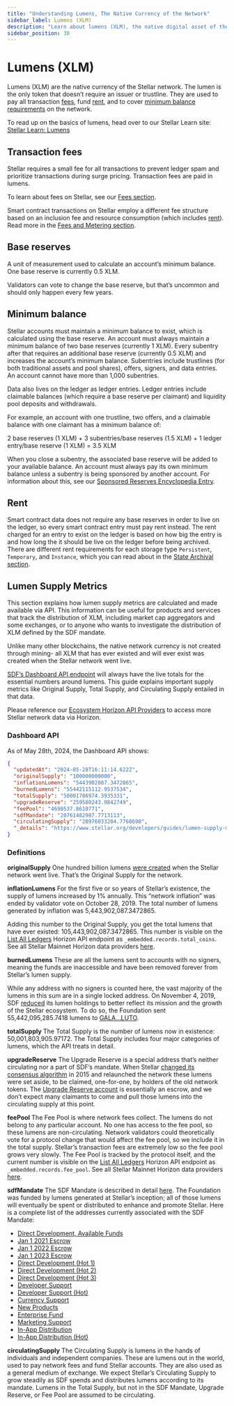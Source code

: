 ```yaml
---
title: "Understanding Lumens, The Native Currency of the Network"
sidebar_label: Lumens (XLM)
description: "Learn about lumens (XLM), the native digital asset of the Stellar network. Understand its role in transactions, network fees, and smart contract rent."
sidebar_position: 30
---
```


# Lumens (XLM)

Lumens (XLM) are the native currency of the Stellar network. The lumen is the only token that doesn’t require an issuer or trustline. They are used to pay all transaction [fees](#transaction-fees), fund [rent](./fees-resource-limits-metering.mdx#resource-fee), and to cover [minimum balance requirements](stellar-data-structures/accounts.mdx#base-reserves-and-subentries) on the network.

To read up on the basics of lumens, head over to our Stellar Learn site: [Stellar Learn: Lumens](https://www.stellar.org/lumens)

## Transaction fees

Stellar requires a small fee for all transactions to prevent ledger spam and prioritize transactions during surge pricing. Transaction fees are paid in lumens.

To learn about fees on Stellar, see our [Fees section](./fees-resource-limits-metering.mdx).

Smart contract transactions on Stellar employ a different fee structure based on an inclusion fee and resource consumption (which includes [rent](#rent)). Read more in the [Fees and Metering section](./fees-resource-limits-metering.mdx).

## Base reserves

A unit of measurement used to calculate an account’s minimum balance. One base reserve is currently 0.5 XLM.

Validators can vote to change the base reserve, but that’s uncommon and should only happen every few years.

## Minimum balance

Stellar accounts must maintain a minimum balance to exist, which is calculated using the base reserve. An account must always maintain a minimum balance of two base reserves (currently 1 XLM). Every subentry after that requires an additional base reserve (currently 0.5 XLM) and increases the account’s minimum balance. Subentries include trustlines (for both traditional assets and pool shares), offers, signers, and data entries. An account cannot have more than 1,000 subentries.

Data also lives on the ledger as ledger entries. Ledger entries include claimable balances (which require a base reserve per claimant) and liquidity pool deposits and withdrawals.

For example, an account with one trustline, two offers, and a claimable balance with one claimant has a minimum balance of:

2 base reserves (1 XLM) + 3 subentries/base reserves (1.5 XLM) + 1 ledger entry/base reserve (1 XLM) = 3.5 XLM

When you close a subentry, the associated base reserve will be added to your available balance. An account must always pay its own minimum balance unless a subentry is being sponsored by another account. For information about this, see our [Sponsored Reserves Encyclopedia Entry](../encyclopedia/transactions-specialized/sponsored-reserves.mdx).

## Rent

Smart contract data does not require any base reserves in order to live on the ledger, so every smart contract entry must pay rent instead. The rent charged for an entry to exist on the ledger is based on how big the entry is and how long the it should be live on the ledger before being archived. There are different rent requirements for each storage type `Persistent`, `Temporary`, and `Instance`, which you can read about in the [State Archival section](../encyclopedia/storage/state-archival.mdx).

## Lumen Supply Metrics


This section explains how lumen supply metrics are calculated and made available via API. This information can be useful for products and services that track the distribution of XLM, including market cap aggregators and some exchanges, or to anyone who wants to investigate the distribution of XLM defined by the SDF mandate.

Unlike many other blockchains, the native network currency is not created through mining- all XLM that has ever existed and will ever exist was created when the Stellar network went live.

[SDF’s Dashboard API endpoint](https://dashboard.stellar.org/api/v2/lumens) will always have the live totals for the essential numbers around lumens. This guide explains important supply metrics like Original Supply, Total Supply, and Circulating Supply entailed in that data.

Please reference our [Ecosystem Horizon API Providers](../../data/apis/api-providers.mdx) to access more Stellar network data via Horizon.

### Dashboard API

As of May 28th, 2024, the Dashboard API shows:

<CodeExample>

```json
{
  "updatedAt": "2024-05-28T16:11:14.622Z",
  "originalSupply": "100000000000",
  "inflationLumens": "5443902087.3472865",
  "burnedLumens": "55442115112.9537534",
  "totalSupply": "50001786974.3935331",
  "upgradeReserve": "259580243.9842749",
  "feePool": "4690537.8610771",
  "sdfMandate": "20761482987.7713113",
  "circulatingSupply": "28976033204.7768698",
  "_details": "https://www.stellar.org/developers/guides/lumen-supply-metrics.html"
}
```

</CodeExample>

### Definitions

**originalSupply** One hundred billion lumens [were created](https://stellar.expert/explorer/public/ledger/2) when the Stellar network went live. That’s the Original Supply for the network.

**inflationLumens** For the first five or so years of Stellar’s existence, the supply of lumens increased by 1% annually. This “network inflation” was ended by validator vote on October 28, 2019. The total number of lumens generated by inflation was 5,443,902,087.3472865.

Adding this number to the Original Supply, you get the total lumens that have ever existed: 105,443,902,087.3472865. This number is visible on the [List All Ledgers](../../data/apis/horizon/api-reference/list-all-ledgers.api.mdx) Horizon API endpoint as `_embedded.records.total_coins`. See all Stellar Mainnet Horizon data providers [here](../../data/apis/api-providers.mdx).

**burnedLumens** These are all the lumens sent to accounts with no signers, meaning the funds are inaccessible and have been removed forever from Stellar’s lumen supply.

While any address with no signers is counted here, the vast majority of the lumens in this sum are in a single locked address. On November 4, 2019, SDF [reduced](https://www.stellar.org/blog/sdfs-next-steps/) its lumen holdings to better reflect its mission and the growth of the Stellar ecosystem. To do so, the Foundation sent 55,442,095,285.7418 lumens to [GALA…LUTO](https://stellar.expert/explorer/public/account/GALAXYVOIDAOPZTDLHILAJQKCVVFMD4IKLXLSZV5YHO7VY74IWZILUTO).

**totalSupply** The Total Supply is the number of lumens now in existence: 50,001,803,905.97172. The Total Supply includes four major categories of lumens, which the API treats in detail.

**upgradeReserve** The Upgrade Reserve is a special address that’s neither circulating nor a part of SDF’s mandate. When Stellar [changed its consensus algorithm](https://www.stellar.org/blog/upgraded-network-is-here/) in 2015 and relaunched the network these lumens were set aside, to be claimed, one-for-one, by holders of the old network tokens. The [Upgrade Reserve account](https://stellar.expert/explorer/public/account/GBEZOC5U4TVH7ZY5N3FLYHTCZSI6VFGTULG7PBITLF5ZEBPJXFT46YZM) is essentially an escrow, and we don’t expect many claimants to come and pull those lumens into the circulating supply at this point.

**feePool** The Fee Pool is where network fees collect. The lumens do not belong to any particular account. No one has access to the fee pool, so these lumens are non-circulating. Network validators could theoretically vote for a protocol change that would affect the fee pool, so we include it in the total supply. Stellar’s transaction fees are extremely low so the fee pool grows very slowly. The Fee Pool is tracked by the protocol itself, and the current number is visible on the [List All Ledgers](../../data/apis/horizon/api-reference/list-all-ledgers.api.mdx) Horizon API endpoint as `_embedded.records.fee_pool`. See all Stellar Mainnet Horizon data providers [here](../../data/apis/api-providers.mdx).

**sdfMandate** The SDF Mandate is described in detail [here](https://www.stellar.org/foundation/mandate). The Foundation was funded by lumens generated at Stellar’s inception; all of those lumens will eventually be spent or distributed to enhance and promote Stellar. Here is a complete list of the addresses currently associated with the SDF Mandate:

- [Direct Development, Available Funds](https://stellar.expert/explorer/public/account/GB6NVEN5HSUBKMYCE5ZOWSK5K23TBWRUQLZY3KNMXUZ3AQ2ESC4MY4AQ)
- [Jan 1 2021 Escrow](https://stellar.expert/explorer/public/account/GBA6XT7YBQOERXT656T74LYUVJ6MEIOC5EUETGAQNHQHEPUFPKCW5GYM)
- [Jan 1 2022 Escrow](https://stellar.expert/explorer/public/account/GD2D6JG6D3V52ZMPIYSVHYFKVNIMXGYVLYJQ3HYHG5YDPGJ3DCRGPLTP)
- [Jan 1 2023 Escrow](https://stellar.expert/explorer/public/account/GA2VRL65L3ZFEDDJ357RGI3MAOKPJZ2Z3IJTPSC24I4KDTNFSVEQURRA)
- [Direct Development (Hot 1)](https://stellar.expert/explorer/public/account/GCEZYB47RSSSR6RMHQDTBWL4L6RY5CY2SPJU3QHP3YPB6ALPVRLPN7OQ)
- [Direct Development (Hot 2)](https://stellar.expert/explorer/public/account/GATL3ETTZ3XDGFXX2ELPIKCZL7S5D2HY3VK4T7LRPD6DW5JOLAEZSZBA)
- [Direct Development (Hot 3)](https://stellar.expert/explorer/public/account/GCVLWV5B3L3YE6DSCCMHLCK7QIB365NYOLQLW3ZKHI5XINNMRLJ6YHVX)
- [Developer Support](https://stellar.expert/explorer/public/account/GCVJDBALC2RQFLD2HYGQGWNFZBCOD2CPOTN3LE7FWRZ44H2WRAVZLFCU)
- [Developer Support (Hot)](https://stellar.expert/explorer/public/account/GCKJZ2YVECFGLUDJ5T7NZMJPPWERBNYHCXT2MZPXKELFHUSYQR5TVHJQ)
- [Currency Support](https://stellar.expert/explorer/public/account/GAMGGUQKKJ637ILVDOSCT5X7HYSZDUPGXSUW67B2UKMG2HEN5TPWN3LQ)
- [New Products](https://stellar.expert/explorer/public/account/GCPWKVQNLDPD4RNP5CAXME4BEDTKSSYRR4MMEL4KG65NEGCOGNJW7QI2)
- [Enterprise Fund](https://stellar.expert/explorer/public/account/GDUY7J7A33TQWOSOQGDO776GGLM3UQERL4J3SPT56F6YS4ID7MLDERI4)
- [Marketing Support](https://stellar.expert/explorer/public/account/GBEVKAYIPWC5AQT6D4N7FC3XGKRRBMPCAMTO3QZWMHHACLHTMAHAM2TP)
- [In-App Distribution](https://stellar.expert/explorer/public/account/GDKIJJIKXLOM2NRMPNQZUUYK24ZPVFC6426GZAEP3KUK6KEJLACCWNMX)
- [In-App Distribution (Hot)](https://stellar.expert/explorer/public/account/GAX3BRBNB5WTJ2GNEFFH7A4CZKT2FORYABDDBZR5FIIT3P7FLS2EFOZZ)

**circulatingSupply** The Circulating Supply is lumens in the hands of individuals and independent companies. These are lumens out in the world, used to pay network fees and fund Stellar accounts. They are also used as a general medium of exchange. We expect Stellar’s Circulating Supply to grow steadily as SDF spends and distributes lumens according to its mandate. Lumens in the Total Supply, but not in the SDF Mandate, Upgrade Reserve, or Fee Pool are assumed to be circulating.
